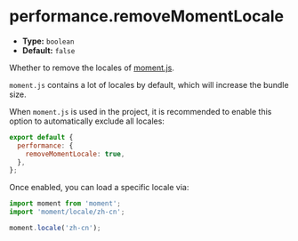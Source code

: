 # performance.removeMomentLocale

- **Type:** `boolean`
- **Default:** `false`

Whether to remove the locales of [moment.js](https://momentjs.com/).

`moment.js` contains a lot of locales by default, which will increase the bundle size.

When `moment.js` is used in the project, it is recommended to enable this option to automatically exclude all locales:

```js
export default {
  performance: {
    removeMomentLocale: true,
  },
};
```

Once enabled, you can load a specific locale via:

```js
import moment from 'moment';
import 'moment/locale/zh-cn';

moment.locale('zh-cn');
```
